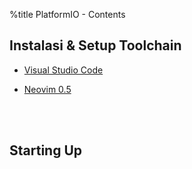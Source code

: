 %title PlatformIO - Contents

== Instalasi & Setup Toolchain ==
* [[VSCode-PIO|Visual Studio Code]]

* [[Neovim-PIO|Neovim 0.5]]

<br><br>

== Starting Up ==
